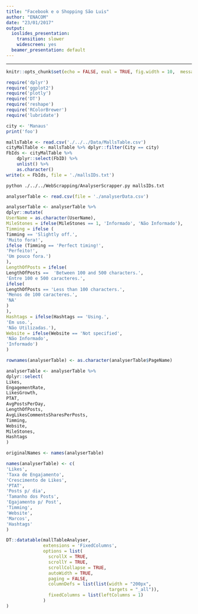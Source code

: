 ```yaml
---
title: "Facebook e o Shopping São Luis"
author: "ENACOM"
date: "23/01/2017"
output:
  ioslides_presentation:
    transition: slower
    widescreen: yes
  beamer_presentation: default
---
```


---

```r
knitr::opts_chunk$set(echo = FALSE, eval = TRUE, fig.width = 10,  message = FALSE, background=TRUE, warning = FALSE, cache = TRUE, include = FALSE)

require('dplyr')
require('ggplot2')
require('plotly')
require('DT')
require('reshape')
require('RColorBrewer')
require('lubridate')

city <- 'Manaus'
print('foo')
```

```r
mallsTable <- read.csv('./../../Data/MallsTable.csv')
cityMalTable <- mallsTable %>% dplyr::filter(City == city)
FbIds <- cityMalTable %>%
    dplyr::select(FbID) %>%
    unlist() %>%
    as.character()
write(x = FbIds, file = './mallsIDs.txt')
```

```bash
python ./../../WebScrapping/AnalyserScrapper.py mallsIDs.txt
```

```r
analyserTable <- read.csv(file = './analyserData.csv')

analyserTable <- analyserTable %>%
dplyr::mutate(
UserName = as.character(UserName),
MileStones = ifelse(MileStones == 1, 'Informado', 'Não Informado'),
Timming = ifelse (
Timming == 'Slightly off.',
'Muito fora!',
ifelse (Timming == 'Perfect timing!',
'Perfeito!',
'Um pouco fora.')
),
LengthOfPosts = ifelse(
LengthOfPosts ==  'Between 100 and 500 characters.',
'Entre 100 e 500 caracteres.',
ifelse(
LengthOfPosts == 'Less than 100 characters.',
'Menos de 100 caracteres.',
'NA'
)
),
Hashtags = ifelse(Hashtags == 'Using.',
'Em uso.',
'Não Utilizadas.'),
Website = ifelse(Website == 'Not specified',
'Não Informado',
'Informado')
)

rownames(analyserTable) <- as.character(analyserTable$PageName)

analyserTable <- analyserTable %>%
dplyr::select(
Likes,
EngagementRate,
LikesGrowth,
PTAT,
AvgPostsPerDay,
LengthOfPosts,
AvgLikesCommentsSharesPerPosts,
Timming,
Website,
MileStones,
Hashtags
)

originalNames <- names(analyserTable)

names(analyserTable) <- c(
'Likes',
'Taxa de Engajamento',
'Crescimento de Likes',
'PTAT',
'Posts p/ dia',
'Tamanho dos Posts',
'Egajamento p/ Post',
'Timming',
'Website',
'Marcos',
'Hashtags'
)
```

```r
DT::datatable(mallTableAnalyser,
              extensions = 'FixedColumns',
              options = list(
                scrollX = TRUE,
                scrollY = TRUE,
                scrollCollapse = TRUE,
                autoWidth = TRUE,
                paging = FALSE,
                columnDefs = list(list(width = "200px",
                                       targets = "_all")),
                fixedColumns = list(leftColumns = 1)
              )
)
```


